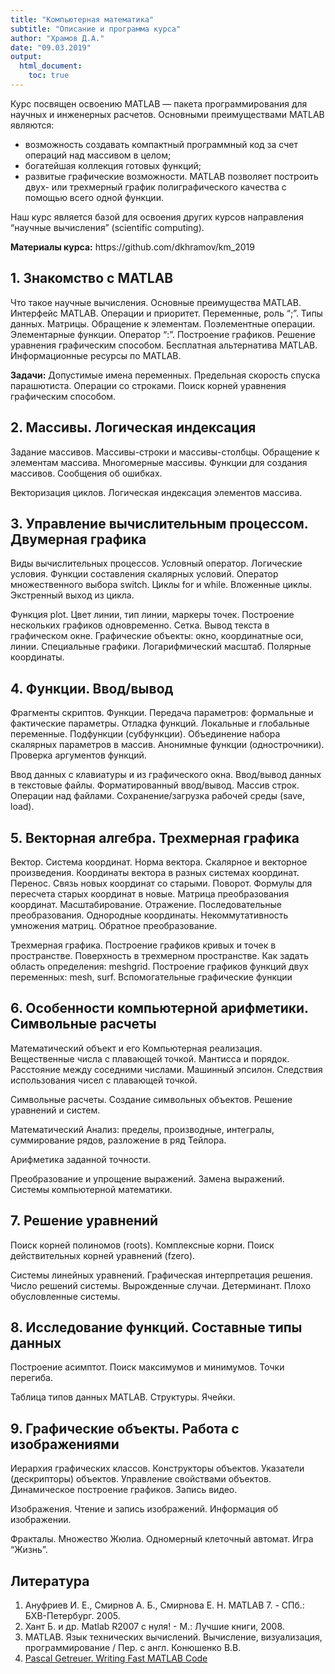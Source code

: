 ```yaml
---
title: "Компьютерная математика"
subtitle: "Описание и программа курса"
author: "Храмов Д.А."
date: "09.03.2019"
output: 
  html_document:
    toc: true
---
```



Курс посвящен освоению MATLAB — пакета программирования для научных и инженерных расчетов. Основными преимуществами MATLAB являются:

* возможность создавать компактный программный код за счет операций над массивом в целом;
* богатейшая коллекция готовых функций;
* развитые графические возможности. MATLAB позволяет построить двух- или трехмерный график полиграфического качества с помощью всего одной функции.

Наш курс является базой для освоения других курсов направления "научные вычисления" (scientific computing).

**Материалы курса:** https://github.com/dkhramov/km_2019


## 1. Знакомство с MATLAB

Что такое научные вычисления. Основные преимущества MATLAB. Интерфейс MATLAB. Операции и приоритет. Переменные, роль ";". Типы данных. Матрицы. Обращение к элементам. Поэлементные операции. Элементарные функции. Оператор ":". Построение графиков. Решение уравнения графическим способом. Бесплатная альтернатива MATLAB. Информационные ресурсы по MATLAB.

**Задачи:** Допустимые имена переменных. Предельная скорость спуска парашютиста. Операции со строками. Поиск корней уравнения графическим способом.


## 2. Массивы. Логическая индексация

Задание массивов. Массивы-строки и массивы-столбцы. Обращение к элементам массива. Многомерные массивы. Функции для создания массивов. Сообщения об ошибках.

Векторизация циклов. Логическая индексация элементов массива.


## 3. Управление вычислительным процессом. Двумерная графика

Виды вычислительных процессов. Условный оператор. Логические условия. Функции составления скалярных условий. Оператор множественного выбора switch. Циклы for и while. Вложенные циклы. Экстренный выход из цикла.

Функция plot. Цвет линии, тип линии, маркеры точек. Построение нескольких графиков одновременно. Сетка. Вывод текста в графическом окне. Графические объекты: окно, координатные оси, линии. Специальные графики. Логарифмический масштаб. Полярные координаты.


## 4. Функции. Ввод/вывод

Фрагменты скриптов. Функции. Передача параметров: формальные и фактические параметры. Отладка функций. Локальные и глобальные переменные. Подфункции (субфункции). Объединение набора скалярных параметров в массив. Анонимные функции (однострочники). Проверка аргументов функций.

Ввод данных с клавиатуры и из графического окна. Ввод/вывод данных в текстовые файлы. Форматированный ввод/вывод. Массив строк. Операции над файлами. Сохранение/загрузка рабочей среды (save, load).


## 5. Векторная алгебра. Трехмерная графика

Вектор. Система координат. Норма вектора. Скалярное и векторное произведения. Координаты вектора в разных системах координат. Перенос. Связь новых координат со старыми. Поворот. Формулы для пересчета старых координат в новые. Матрица преобразования координат. Масштабирование. Отражение. Последовательные преобразования. Однородные координаты. Некоммутативность умножения матриц. Обратное преобразование.

Трехмерная графика. Построение графиков кривых и точек в пространстве. Поверхность в трехмерном пространстве. Как задать область определения: meshgrid. Построение графиков функций двух переменных: mesh, surf. Вспомогательные графические функции


## 6. Особенности компьютерной арифметики. Символьные расчеты

Математический объект и его Компьютерная реализация. Вещественные числа с плавающей точкой. Мантисса и порядок. Расстояние между соседними числами. Машинный эпсилон. Следствия использования чисел с плавающей точкой.

Символьные расчеты. Создание символьных объектов. Решение уравнений и систем. 

Математический Анализ: пределы, производные, интегралы, суммирование рядов, разложение в ряд Тейлора. 

Арифметика заданной точности.

Преобразование и упрощение выражений. Замена выражений. Системы компьютерной математики.


## 7. Решение уравнений

Поиск корней полиномов (roots). Комплексные корни. Поиск действительных корней уравнений (fzero). 

Системы линейных уравнений. Графическая интерпретация решения. Число решений системы. Вырожденные случаи. Детерминант. Плохо обусловленные системы.


## 8. Исследование функций. Составные типы данных

Построение асимптот. Поиск максимумов и минимумов. Точки перегиба.

Таблица типов данных MATLAB. Структуры. Ячейки.


## 9. Графические объекты. Работа с изображениями

Иерархия графических классов. Конструкторы объектов. Указатели (дескрипторы) объектов. Управление свойствами объектов. Динамическое построение графиков. Запись видео.

Изображения. Чтение и запись изображений. Информация об изображении.

Фракталы. Множество Жюлиа. Одномерный клеточный автомат. Игра "Жизнь".


## Литература

1. Ануфриев И. Е., Смирнов А. Б., Смирнова Е. Н. MATLAB 7. - СПб.: БХВ-Петербург. 2005.
2. Хант Б. и др. Matlab R2007 с нуля! - М.: Лучшие книги, 2008.
3. MATLAB. Язык технических вычислений. Вычисление, визуализация, программирование / Пер. с англ. Конюшенко В.В.
4. [Pascal Getreuer. Writing Fast MATLAB Code](http://www.csc.kth.se/utbildning/kth/kurser/DN2255/ndiff13/matopt.pdf)

